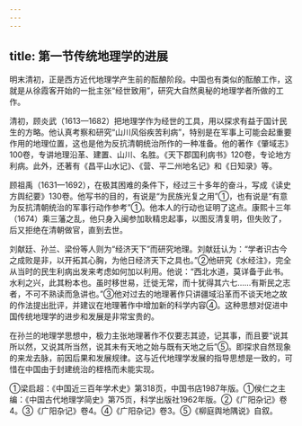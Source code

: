 ```yaml
---
---
---
```

title: 第一节传统地理学的进展
---



明末清初，正是西方近代地理学产生前的酝酿阶段。中国也有类似的酝酿工作，这就是从徐霞客开始的一批主张“经世致用”，研究大自然奥秘的地理学者所做的工作。

清初，顾炎武（1613—1682）把地理学作为经世的工具，用以探求有益于国计民生的方略。他认真考察和研究“山川风俗疾苦利病”，特别是在军事上可能会起重要作用的地理位置，这也是他为反抗清朝统治所作的一种准备。他的著作《肇域志》100卷，专讲地理沿革、建置、山川、名胜。《天下郡国利病书》120卷，专论地方利病。此外，还著有《昌平山水记》、《营、平二州地名记》和《日知录》等。

顾祖禹（1631—1692），在极其困难的条件下，经过三十多年的奋斗，写成《读史方舆纪要》130卷。他写书的目的，有说是“为民族光复之用”①，也有说是“有意为反抗清朝统治的军事行动作参考”①。他本人的行动也证明了这点。康熙十三年（1674）乘三藩之乱，他只身入闽参加耿精忠起事，以图反清复明，但失败了，后又拒绝在清朝做官，直到去世。

刘献廷、孙兰、梁份等人则为“经济天下”而研究地理。刘献廷认为：“学者识古今之成败是非，以开拓其心胸，为他日经济天下之具也。”②他研究《水经注》，完全从当时的民生利病出发来考虑如何加以利用。他说：“西北水道，莫详备于此书。水利之兴，此其粉本也。虽时移世易，迁徙无常，而十犹得其六七……有斯民之志者，不可不熟读而急讲也。”③他对过去的地理著作只讲疆域沿革而不谈天地之故的作法提出批评，并建议在地理著作中增加新的科学内容④。这种思想对促进中国传统地理学的进步和发展是非常宝贵的。

在孙兰的地理学思想中，极力主张地理著作不仅要志其迹，记其事，而且要“说其所以然，又说其所当然，说其未有天地之始与既有天地之后”⑤。即探求自然现象的来龙去脉，前因后果和发展规律。这与近代地理学发展的指导思想是一致的，可惜在中国由于封建统治的桎梏而未能实现。

①梁启超：《中国近三百年学术史》第318页，中国书店1987年版。①侯仁之主编：《中国古代地理学简史》第75页，科学出版社1962年版。②《广阳杂记》卷4。③《广阳杂记》卷4。④《广阳杂记》卷3。⑤《柳庭舆地隅说》自叙。